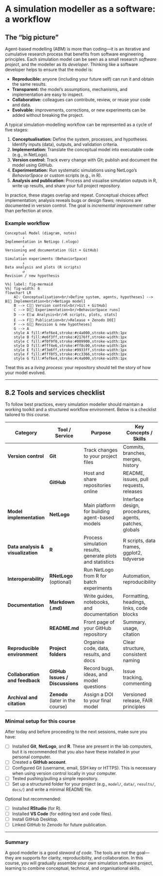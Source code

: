 # A simulation modeller as a software: a workflow {#dev-workflow}

## The "big picture"

Agent-based modelling (ABM) is more than coding—it is an iterative and cumulative research process that benefits from software engineering principles. Each simulation model can be seen as a small research *software project*, and the modeller as its *developer*.
Thinking like a software developer helps to ensure that the model is:

* **Reproducible:** anyone (including your future self) can run it and obtain the same results.
* **Transparent:** the model’s assumptions, mechanisms, and implementation are easy to inspect.
* **Collaborative:** colleagues can contribute, review, or reuse your code and data.
* **Evolvable:** improvements, corrections, or new experiments can be added without breaking the project.

A typical simulation-modelling workflow can be represented as a cycle of five stages:

1. **Conceptualisation:** Define the system, processes, and hypotheses. Identify inputs (data), outputs, and validation criteria.
2. **Implementation:** Translate the conceptual model into executable code (e.g., in NetLogo).
3. **Version control:** Track every change with Git; publish and document the model using GitHub.
4. **Experimentation:** Run systematic simulations using NetLogo’s *BehaviorSpace* or custom scripts (e.g., in R).
5. **Analysis and publication:** Process and visualise simulation outputs in R, write up results, and share your full project repository.

In practice, these stages overlap and repeat. Conceptual choices affect implementation; analysis reveals bugs or design flaws; revisions are documented in version control.
The goal is *incremental improvement* rather than perfection at once.

### Example workflow

```
Conceptual Model (diagram, notes)
        ↓
Implementation in NetLogo (.nlogo)
        ↓
Versioning and documentation (Git + GitHub)
        ↓
Simulation experiments (BehaviorSpace)
        ↓
Data analysis and plots (R scripts)
        ↺
Revision / new hypothesis
```

```mermaid
%%| label: fig-mermaid
%%| fig-width: 6
flowchart LR
    A[💡 Conceptualisation<br/>Define system, agents, hypotheses] --> B[🧱 Implementation<br/>NetLogo model]
    B --> C[🔄 Version control<br/>Git + GitHub]
    C --> D[🧪 Experimentation<br/>BehaviorSpace runs]
    D --> E[📊 Analysis<br/>R scripts, plots, stats]
    E --> F[📢 Publication<br/>Release + Zenodo DOI]
    F --> G[🔁 Revision & new hypotheses]
    G --> A
    style A fill:#fef6e4,stroke:#c4a000,stroke-width:1px
    style B fill:#e6f3ff,stroke:#2176ff,stroke-width:1px
    style C fill:#f0f9f0,stroke:#009900,stroke-width:1px
    style D fill:#fff4e6,stroke:#ff8c00,stroke-width:1px
    style E fill:#f3e6ff,stroke:#9933ff,stroke-width:1px
    style F fill:#fff0f5,stroke:#cc3366,stroke-width:1px
    style G fill:#fef6e4,stroke:#c4a000,stroke-width:1px
```

Treat this as a *living process*: your repository should tell the story of how your model evolved.

---

## 8.2 Tools and services checklist

To follow best practices, every simulation modeller should maintain a working toolkit and a structured workflow environment. Below is a checklist tailored to this course.

| Category                          | Tool / Service                   | Purpose                                                   | Key Concepts / Skills                                  |
| --------------------------------- | -------------------------------- | --------------------------------------------------------- | ------------------------------------------------------ |
| **Version control**               | **Git**                          | Track changes to your project files                       | Commits, branches, merges, history                     |
|                                   | **GitHub**                       | Host and share repositories online                        | README, issues, pull requests, releases                |
| **Model implementation**          | **NetLogo**                      | Main platform for building agent-based models             | Interface design, procedures, agents, patches, globals |
| **Data analysis & visualization** | **R**                            | Process simulation results, generate plots and statistics | R scripts, data frames, ggplot2, tidyverse             |
| **Interoperability**              | **RNetLogo** (optional)          | Run NetLogo from R for batch experiments                  | Automation, reproducibility                            |
| **Documentation**                 | **Markdown (.md)**               | Write guides, notebooks, and documentation                | Formatting, headings, links, code blocks               |
|                                   | **README.md**                    | Front page of your GitHub repository                      | Summary, usage, citation                               |
| **Reproducible environment**      | **Project folders**              | Organise code, data, results, and docs                    | Clear structure, consistent naming                     |
| **Collaboration and feedback**    | **GitHub Issues / Discussions**  | Record bugs, ideas, and model questions                   | Issue tracking, commenting                             |
| **Archival and citation**         | **Zenodo** (later in the course) | Assign a DOI to your final model                          | Versioned release, FAIR principles                     |

### Minimal setup for this course

After today and before proceeding to the next sessions, make sure you have:

* [ ] Installed **Git**, **NetLogo**, and **R**. These are present in the lab computers, but it is recommended that you also have these installed in your personal computer.
* [ ] Created a **GitHub account**.
* [ ] Configured Git (username, email, SSH key or HTTPS). This is necessary when using version control locally in your computer.
* [ ] Tested pushing/pulling a simple repository.
* [ ] Set up a structured folder for your project (e.g., `model/`, `data/`, `results/`, `docs/`) and write a minimal README file.

Optional but recommended:

* [ ] Installed **RStudio** (for R).
* [ ] Installed **VS Code** (for editing text and code files).
* [ ] Install GitHub Desktop.
* [ ] Linked GitHub to Zenodo for future publication.

---

### Summary

A good modeller is a good *steward of code*. The tools are not the goal—they are supports for clarity, reproducibility, and collaboration. In this course, you will gradually assemble your own simulation software project, learning to combine conceptual, technical, and organisational skills.
